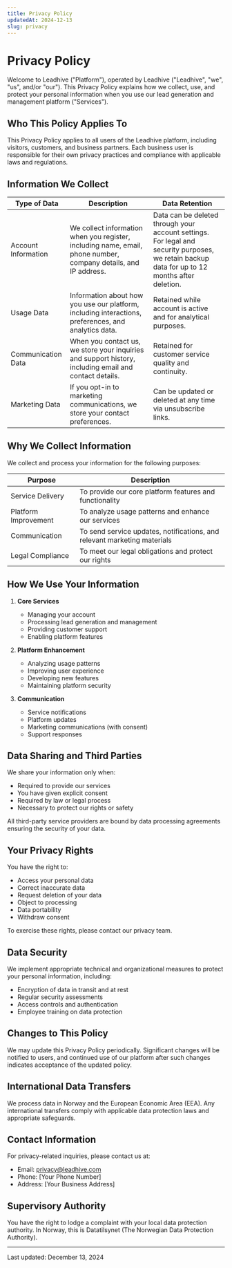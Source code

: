 ```yaml
---
title: Privacy Policy
updatedAt: 2024-12-13
slug: privacy
---
```


# Privacy Policy

Welcome to Leadhive ("Platform"), operated by Leadhive ("Leadhive", "we", "us", and/or "our"). This Privacy Policy explains how we collect, use, and protect your personal information when you use our lead generation and management platform ("Services").

## Who This Policy Applies To

This Privacy Policy applies to all users of the Leadhive platform, including visitors, customers, and business partners. Each business user is responsible for their own privacy practices and compliance with applicable laws and regulations.

## Information We Collect

| Type of Data | Description | Data Retention |
| ------------ | ----------- | -------------- |
| Account Information | We collect information when you register, including name, email, phone number, company details, and IP address. | Data can be deleted through your account settings. For legal and security purposes, we retain backup data for up to 12 months after deletion. |
| Usage Data | Information about how you use our platform, including interactions, preferences, and analytics data. | Retained while account is active and for analytical purposes. |
| Communication Data | When you contact us, we store your inquiries and support history, including email and contact details. | Retained for customer service quality and continuity. |
| Marketing Data | If you opt-in to marketing communications, we store your contact preferences. | Can be updated or deleted at any time via unsubscribe links. |

## Why We Collect Information

We collect and process your information for the following purposes:

| Purpose | Description |
| ------- | ----------- |
| Service Delivery | To provide our core platform features and functionality |
| Platform Improvement | To analyze usage patterns and enhance our services |
| Communication | To send service updates, notifications, and relevant marketing materials |
| Legal Compliance | To meet our legal obligations and protect our rights |

## How We Use Your Information

1. **Core Services**
   - Managing your account
   - Processing lead generation and management
   - Providing customer support
   - Enabling platform features

2. **Platform Enhancement**
   - Analyzing usage patterns
   - Improving user experience
   - Developing new features
   - Maintaining platform security

3. **Communication**
   - Service notifications
   - Platform updates
   - Marketing communications (with consent)
   - Support responses

## Data Sharing and Third Parties

We share your information only when:
- Required to provide our services
- You have given explicit consent
- Required by law or legal process
- Necessary to protect our rights or safety

All third-party service providers are bound by data processing agreements ensuring the security of your data.

## Your Privacy Rights

You have the right to:
- Access your personal data
- Correct inaccurate data
- Request deletion of your data
- Object to processing
- Data portability
- Withdraw consent

To exercise these rights, please contact our privacy team.

## Data Security

We implement appropriate technical and organizational measures to protect your personal information, including:
- Encryption of data in transit and at rest
- Regular security assessments
- Access controls and authentication
- Employee training on data protection

## Changes to This Policy

We may update this Privacy Policy periodically. Significant changes will be notified to users, and continued use of our platform after such changes indicates acceptance of the updated policy.

## International Data Transfers

We process data in Norway and the European Economic Area (EEA). Any international transfers comply with applicable data protection laws and appropriate safeguards.

## Contact Information

For privacy-related inquiries, please contact us at:

- Email: privacy@leadhive.com
- Phone: [Your Phone Number]
- Address: [Your Business Address]

## Supervisory Authority

You have the right to lodge a complaint with your local data protection authority. In Norway, this is Datatilsynet (The Norwegian Data Protection Authority).

---

Last updated: December 13, 2024


